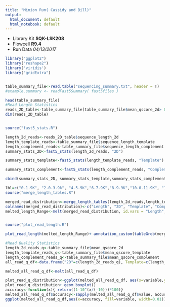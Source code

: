```yaml
---
title: "Minion Run( Cassidy and Bill)"
output:
  html_document: default
  html_notebook: default
---
```


- Library Kit **SQK-LSK208**
- Flowcell **R9.4**
- Run Data *04/13/2017*

```r
library("ggplot2")
library("reshape2")
library('viridis')
library("gridExtra")


table_summary_file<-read.table("sequencing_summary.txt", header = T)
#example.summary <- readFast5Summary( fast5files )

head(table_summary_file)
#Read Length Statistics
reads_2D_table<-table_summary_file[table_summary_file$mean_qscore_2d> 0,]
dim(reads_2D_table)


source("fast5_stats.R")

length_2d_reads<-reads_2D_table$sequence_length_2d
length_template_reads<-table_summary_file$sequence_length_template
length_complement_reads<-table_summary_file$sequence_length_complement
summary_stats_2D<-fast5_stats(length_2d_reads, "2D")

summary_stats_template<-fast5_stats(length_template_reads, "Template")

summary_stats_complement<-fast5_stats(length_complement_reads, "Complement")

cbind(summary_stats_2D, summary_stats_template,summary_stats_complement)

lbl=c("0-1.9K", "2.0-3.9k", "4-5.9K","6-7.9K","8-9.9K","10.0-11.9K", "12.0-13.9K","14.0-15.9K", "16.0-17.9K","18.0-19.9K","20.0-21.9K","22.0-23.9K","24.0-25.9K","26.0-27.9K","28.0-29.9K","30.0-31.9K","32.0-33.9K", "34.0-35.9K", "36.0-37.9K", "38.0-39.9K" , "40.0K-longer")
source("merge_length_tables.R")

merged_read_distribution<-merge_length_tables(length_2d_reads,length_template_reads,length_complement_reads,lbl)
colnames(merged_read_distribution)<-c("Length", "2D", "Template", "Complement")
melted_length_Range<-melt(merged_read_distribution, id.vars = "Length", variable.name = 'Read', value.name='NO')


source("plot_read_length.R")

plot_read_length(melted_length_Range)+ annotation_custom(tableGrob(merged_read_distribution), xmin=15, xmax=18)

#Read Quality Statistics
length_2d_reads_q<-table_summary_file$mean_qscore_2d
length_template_reads_q<-table_summary_file$mean_qscore_template
length_complement_reads_q<-table_summary_file$mean_qscore_complement
all_read_q_df<-data.frame("2D"=c(length_2d_reads_q), Template=c(length_complement_reads_q), Strand=c(length_template_reads_q))

melted_all_read_q_df<-melt(all_read_q_df)

plot_read_q_distribution<-ggplot(melted_all_read_q_df, aes(x=variable,y=value))  +theme( panel.grid.major = element_blank(), panel.grid.minor = element_blank(), panel.border = element_blank(), panel.background =element_rect(fill='gray50', colour='black'), plot.background=element_rect(fill="gray80"))+stat_boxplot(geom ='errorbar',width = 0.1)
plot_read_q_distribution+ geom_boxplot()
accuracy<-function(x){ return((1-10^(x/(-10)))*100)}
melted_all_read_q_df$accuracy<-sapply(melted_all_read_q_df$value, accuracy)
ggplot(melted_all_read_q_df,aes(x=accuracy, fill=variable, width=0.01)) + geom_histogram(binwidth = 1, position ="identity", alpha=0.8)+scale_fill_viridis(discrete = T) +theme(axis.text.x = element_text(size = 8+0.8, angle = 45, hjust = .5, vjust = 1),axis.text.y = element_text(size=8,angle=0,hjust=1,vjust=0,face="plain", family = "Helvetica"),axis.ticks = element_blank(),  legend.direction = "horizontal", legend.title=element_blank(), legend.position="bottom", plot.title = element_text(size = 14, family = "Tahoma", face = "bold"))+theme_bw()+facet_grid(variable~ .)+geom_vline(xintercept = 90, size = 1, colour = "#FF3721",linetype = "dashed")

```
